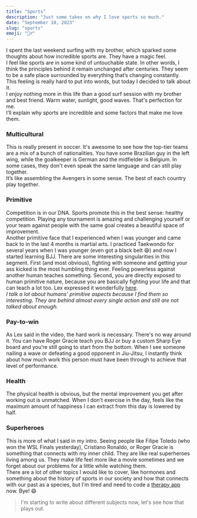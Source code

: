 ```yaml
---
title: "Sports"
description: "Just some takes on why I love sports so much."
date: "September 10, 2023"
slug: "sports"
emoji: "🏄‍♂️"
---
```


I spent the last weekend surfing with my brother, which sparked some thoughts about how incredible sports are. They have a magic feel. 
<br/>
I feel like sports are in some kind of untouchable state. In other words, I think the principles behind it remain unchanged after centuries. They seem to be a safe place surrounded by everything that’s changing constantly. This feeling is really hard to put into words, but today I decided to talk about it. 
<br/>
I enjoy nothing more in this life than a good surf session with my brother and best friend. Warm water, sunlight, good waves. That's perfection for me.
<br/>
I’ll explain why sports are incredible and some factors that make me love them.

### Multicultural
This is really present in soccer. It's awesome to see how the top-tier teams are a mix of a bunch of nationalities. You have some Brazilian guy in the left wing, while the goalkeeper is German and the midfielder is Belgium. In some cases, they don't even speak the same language and can still play together. 
<br/>
It’s like assembling the Avengers in some sense. The best of each country play together.

### Primitive

Competition is in our DNA. Sports promote this in the best sense: healthy competition. Playing any tournament is amazing and challenging yourself or your team against people with the same goal creates a beautiful space of improvement. 
<br/>
Another primitive face that I experienced when I was younger and came back to in the last 4 months is martial arts. I practiced Taekwondo for several years when I was younger (even got a black belt 😄) and now I started learning BJJ. There are some interesting singularities in this segment. First (and most obvious), fighting with someone and getting your ass kicked is the most humbling thing ever. Feeling powerless against another human teaches something. Second, you are directly exposed to human primitive nature, because you are basically fighting your life and that can teach a lot too. Lex expressed it wonderfully [here](https://www.youtube.com/watch?v=bCA54RIkpTo).
<br/>
*I talk a lot about humans’ primitive aspects because I find them so interesting. They are behind almost every single action and still are not talked about enough.*

### Pay-to-win

As Lex said in the video, the hard work is necessary. There's no way around it. You can have Roger Gracie teach you BJJ or buy a custom Sharp Eye board and you’re still going to start from the bottom. When I see someone nailing a wave or defeating a good opponent in Jiu-Jitsu, I instantly think about how much work this person must have been through to achieve that level of performance. 

### Health

The physical health is obvious, but the mental improvement you get after working out is unmatched. When I don't exercise in the day, feels like the maximum amount of happiness I can extract from this day is lowered by half. 

### Superheroes

This is more of what I said in my intro. Seeing people like Filipe Toledo (who won the WSL Finals yesterday), Cristiano Ronaldo, or Roger Gracie is something that connects with my inner child. They are like real superheroes living among us. They make life feel more like a movie sometimes and we forget about our problems for a little while watching them. 
<br/>
There are a lot of other topics I would like to cover, like hormones and something about the history of sports in our society and how that connects with our past as a species, but I'm tired and need to code a [therapy app](https://getmind.app) now. Bye! 😄
<br/>
> I'm starting to write about different subjects now, let's see how that plays out.
